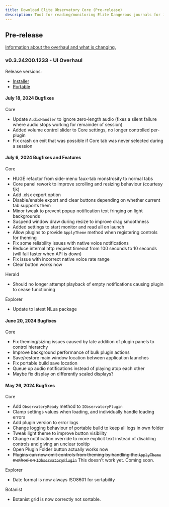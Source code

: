 ```yaml
---
title: Download Elite Observatory Core (Pre-release)
description: Tool for reading/monitoring Elite Dangerous journals for interesting objects.
---
```


## Pre-release

[Information about the overhaul and what is changing.](/overhaul)

### v0.3.24200.1233 - UI Overhaul

Release versions:
  * [Installer](https://xjph.net/Observatory/0.3.24200.1233/ObservatorySetup.exe)
  * [Portable](https://xjph.net/Observatory/0.3.24200.1233/ObservatoryPortable.zip)

#### July 18, 2024 Bugfixes

Core

  * Update `AudioHandler` to ignore zero-length audio (fixes a silent failure where audio stops working for remainder of session)
  * Added volume control slider to Core settings, no longer controlled per-plugin
  * Fix crash on exit that was possible if Core tab was never selected during a session

#### July 6, 2024 Bugfixes and Features

Core

  * HUGE refactor from side-menu faux-tab monstrosity to normal tabs
  * Core panel rework to improve scrolling and resizing behaviour (courtesy fjk)
  * Add .xlsx export option
  * Disable/enable export and clear buttons depending on whether current tab supports them
  * Minor tweak to prevent popup notification text fringing on light backgrounds
  * Suspend window draw during resize to improve drag smoothness
  * Added settings to start monitor and read all on launch
  * Allow plugins to provide `ApplyTheme` method when registering controls for theming
  * Fix some reliability issues with native voice notifications
  * Reduce internal http request timeout from 100 seconds to 10 seconds (will fail faster when API is down)
  * Fix issue with incorrect native voice rate range
  * Clear button works now

Herald

  * Should no longer attempt playback of empty notifications causing plugin to cease functioning

Explorer

  * Update to latest NLua package

#### June 20, 2024 Bugfixes

Core

  * Fix theming/sizing issues caused by late addition of plugin panels to control hierarchy
  * Improve background performance of bulk plugin actions
  * Save/restore main window location between application launches
  * Fix portable build save location
  * Queue up audio notifications instead of playing atop each other
  * Maybe fix display on differently scaled displays?

#### May 26, 2024 Bugfixes

Core

  * Add `ObservatoryReady` method to `IObservatoryPlugin`
  * Clamp settings values when loading, and individually handle loading errors
  * Add plugin version to error logs
  * Change logging behaviour of portable build to keep all logs in own folder
  * Tweak light theme to improve button visibility
  * Change notification override to more explicit text instead of disabling controls and giving an unclear tooltip
  * Open Plugin Folder button actually works now
  * ~~Plugins can now omit controls from theming by handling the `ApplyTheme` method on `IObservatoryPlugin`~~ This doesn't work yet. Coming soon.

Explorer

  * Date format is now always ISO8601 for sortability

Botanist

  * Botanist grid is now correctly not sortable.
